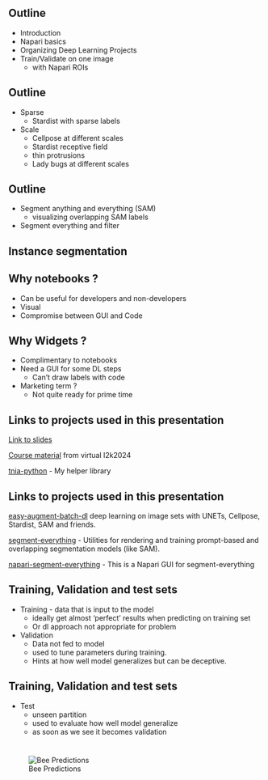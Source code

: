 

## Outline

* Introduction
* Napari basics
* Organizing Deep Learning Projects
* Train/Validate on one image
    * with Napari ROIs

## Outline

* Sparse
    * Stardist with sparse labels
* Scale
    * Cellpose at different scales
    * Stardist receptive field
    * thin protrusions
    * Lady bugs at different scales

## Outline

* Segment anything and everything (SAM)
    * visualizing overlapping SAM labels
* Segment everything and filter

## Instance segmentation

## Why notebooks ? 

* Can be useful for developers and non-developers
* Visual
* Compromise between GUI and Code

## Why Widgets ?

* Complimentary to notebooks
* Need a GUI for some DL steps 
    * Can't draw labels with code
* Marketing term ?
    * Not quite ready for prime time

## Links to projects used in this presentation 

[Link to slides](https://github.com/True-North-Intelligent-Algorithms/notebooks-and-napari-widgets-for-dl-quarto)

[Course material](https://true-north-intelligent-algorithms.github.io/notebooks-and-napari-widgets-for-dl/intro.html) from virtual I2k2024

[tnia-python](https://github.com/True-North-Intelligent-Algorithms/tnia-python) - My helper library


## Links to projects used in this presentation

[easy-augment-batch-dl](https://github.com/True-North-Intelligent-Algorithms/napari-easy-augment-batch-dl) deep learning on image sets with UNETs, Cellpose, Stardist, SAM and friends.

[segment-everything](https://github.com/True-North-Intelligent-Algorithms/segment-everything) - Utilities for rendering and training prompt-based and overlapping segmentation models (like SAM).  

[napari-segment-everything](https://github.com/True-North-Intelligent-Algorithms/napari-segment-everything) - This is a Napari GUI for segment-everything

## Training, Validation and test sets

* Training - data that is input to the model
    * ideally get almost 'perfect' results when predicting on training set
    * Or dl approach not appropriate for problem
* Validation 
    * Data not fed to model
    * used to tune parameters during training.  
    * Hints at how well model generalizes but can be deceptive. 

## Training, Validation and test sets
* Test 
    * unseen partition 
    * used to evaluate how well model generalize
    * as soon as we see it becomes validation

# 
![Bee Predictions](./bee-predictions.png)


